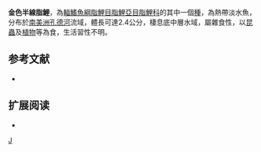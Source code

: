 {{Speciesbox 
| taxon = Hemigrammus aereus
| status = NE
| status_system = IUCN3.1
| authority =  [[Géry|Géry]], 1959
| synonyms = 
}}
'''金色半線脂鯉'''，為[[輻鰭魚綱|輻鰭魚綱]][[脂鯉目|脂鯉目]][[脂鯉亞目|脂鯉亞目]][[脂鯉科|脂鯉科]]的其中一個[[種|種]]，為熱帶淡水魚，分布於[[南美洲|南美洲]][[孔德河|孔德河]]流域，體長可達2.4公分，棲息底中層水域，屬雜食性，以[[昆蟲|昆蟲]]及[[植物|植物]]等為食，生活習性不明。

==参考文献==
{{refbegin}}
*{{FishBase_species|genus=Hemigrammus|species=aereus|year=2013|month=11}}
{{refend}}

== 扩展阅读 ==
{{refbegin}}
*{{wikispecies-inline|Hemigrammus aereus|金色半線脂鯉}}
{{refend}}
{{Taxonbar|from=Q5589923}}

[[Category:半線脂鯉屬|J]]


{{魚類小作品}}